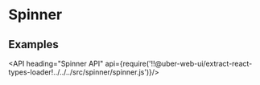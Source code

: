 <!--
Copyright (c) 2018 Uber Technologies, Inc.

This source code is licensed under the MIT license found in the
LICENSE file in the root directory of this source tree.
-->




# Spinner

## Examples

<Example title="Spinner Basic Usage" path="examples/spinner/basic.js">
  <SpinnerBasic />
</Example>

<Example title="Spinner Changed Size" path="examples/spinner/with-size.js">
  <SpinnerWithSize />
</Example>

<Example title="Spinner With Overrides" path="examples/spinner/with-overrides.js">
  <SpinnerWithOverrides />
</Example>

<API heading="Spinner API" api={require('!!@uber-web-ui/extract-react-types-loader!../../../src/spinner/spinner.js')}/>
